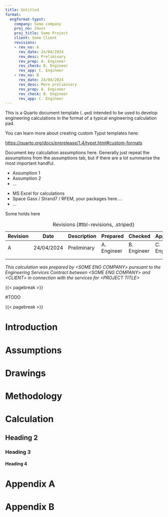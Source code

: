 ```yaml
---
title: Untitled
format:
  engformat-typst:
    company: Some company
    proj_no: 24xxx
    proj_title: Some Project
    client: Some Client
    revisions:
    - rev_no: A
      rev_date: 24/04/2024
      rev_desc: Preliminary
      rev_prep: A. Engineer
      rev_check: B. Engineer
      rev_app: C. Engineer
    - rev_no: B
      rev_date: 24/04/2024
      rev_desc: More preliminary
      rev_prep: A. Engineer
      rev_check: B. Engineer
      rev_app: C. Engineer
---
```


```{=typst}
#like_header("Calculation Objective / Scope")
```

This is a Quarto document template (`.qmd`) intended to be used to develop engineering calculations in the format of a typical engineering calculation pad.

You can learn more about creating custom Typst templates here: 

<https://quarto.org/docs/prerelease/1.4/typst.html#custom-formats>

```{=typst}
#like_header("Calculation Assumptions")
```

Document key calculation assumptions here. Generally just repeat the assumptions from the assumptions tab, but if there are a lot summarise the most important handful.									

* Assumption 1
* Assumption 2
* ...

```{=typst}
#like_header("Software Used")
```

* MS Excel for calculations
* Space Gass / Strand7 / RFEM, your packages here....
* ...

```{=typst}
#like_header("Holds")
```

Some holds here


| Revision |  Date  |  Description  |  Prepared  |  Checked  | Approved|
|----------|--------|---------------|------------|-----------|-----------|
|    A     | 24/04/2024| Preliminary|A. Engineer |B. Engineer|C. Engineer|
|          |        |               |            |           |           |
|          |        |               |            |           |           |
:Revisions {#tbl-revisions, .striped}

_This calculation was prepared by \<SOME ENG COMPANY\> pursuant to the Engineering Services Contract <Contract> between \<SOME ENG COMPANY\> and \<CLIENT\> in connection with the services for \<PROJECT TITLE\>_

{{< pagebreak >}}

```{=typst}
#like_header("Table Of Contents")
```

#TODO

{{< pagebreak >}}

# Introduction

# Assumptions

# Drawings

# Methodology

# Calculation

## Heading 2

### Heading 3

#### Heading 4

# Appendix A

# Appendix B